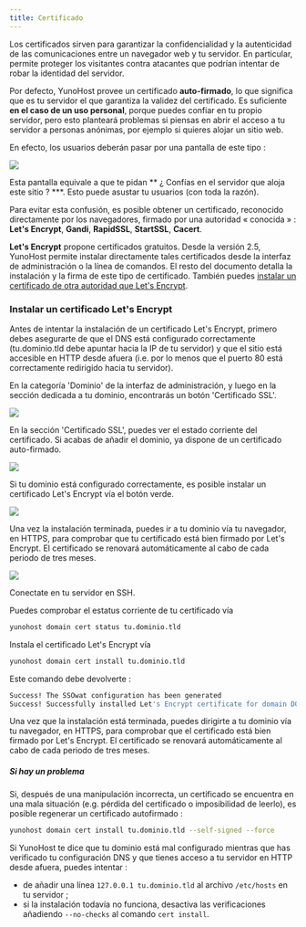 ```yaml
---
title: Certificado
---
```



Los certificados sirven para garantizar la confidencialidad y la autenticidad de las comunicaciones entre un navegador web y tu servidor. En particular, permite proteger los visitantes contra atacantes que podrían intentar de robar la identidad del servidor.

Por defecto, YunoHost provee un certificado **auto-firmado**, lo que significa que es tu servidor el que garantiza la validez del certificado. Es suficiente **en el caso de un uso personal**, porque puedes confiar en tu propio servidor, pero esto planteará problemas si piensas en abrir el acceso a tu servidor a personas anónimas, por ejemplo si quieres alojar un sitio web.

En efecto, los usuarios deberán pasar por una pantalla de este tipo :

![](/img/postinstall_error.png)

Esta pantalla equivale a que te pidan ** ¿ Confías en el servidor que aloja este sitio ? ***. Esto puede asustar tu usuarios (con toda la razón).

Para evitar esta confusión, es posible obtener un certificado, reconocido directamente por los navegadores, firmado por una autoridad « conocida » : **Let's Encrypt**, **Gandi**, **RapidSSL**, **StartSSL**, **Cacert**.

**Let's Encrypt** propone certificados gratuitos. Desde la versión 2.5, YunoHost permite instalar directamente tales certificados desde la interfaz de administración o la línea de comandos. El resto del documento detalla la instalación y la firma de este tipo de certificado. También puedes [instalar un certificado de otra autoridad que Let's Encrypt](/admin/tutorials/certificate_custom).

### Instalar un certificado Let's Encrypt

Antes de intentar la instalación de un certificado Let's Encrypt, primero debes asegurarte de que el DNS está configurado correctamente (tu.dominio.tld debe apuntar hacia la IP de tu servidor) y que el sitio está accesible en HTTP desde afuera (i.e. por lo menos que el puerto 80 está correctamente redirigido hacia tu servidor).

<Tabs groupId="admin-commands">
<TabItem value="web" label="From the web interface">

En la categoría 'Dominio' de la interfaz de administración, y luego en la sección dedicada a tu dominio, encontrarás un botón 'Certificado SSL'.

![](/img/webadmin/domain-certificate-button.png)

En la sección 'Certificado SSL', puedes ver el estado corriente del certificado.
Si acabas de añadir el dominio, ya dispone de un certificado auto-firmado.

![](/img/webadmin/certificate-before-LE.png)

Si tu dominio está configurado correctamente, es posible instalar un certificado Let's Encrypt vía el botón verde.

![](/img/webadmin/certificate-after-LE.png)

Una vez la instalación terminada, puedes ir a tu dominio vía tu navegador, en HTTPS, para comprobar que tu certificado está bien firmado por Let's Encrypt. El certificado se renovará automáticamente al cabo de cada periodo de tres meses.

![](/img/softwares/certificate-signed-by-LE.png)

</TabItem>
<TabItem value="cli" label="From the command line">

Conectate en tu servidor en SSH.

Puedes comprobar el estatus corriente de tu certificado vía

```bash
yunohost domain cert status tu.dominio.tld
```

Instala el certificado Let's Encrypt vía

```bash
yunohost domain cert install tu.dominio.tld
```

Este comando debe devolverte :

```bash
Success! The SSOwat configuration has been generated
Success! Successfully installed Let's Encrypt certificate for domain DOMAIN.TLD!
```

Una vez que la instalación está terminada, puedes dirigirte a tu dominio vía tu navegador, en HTTPS, para comprobar que el certificado está bien firmado por Let's Encrypt. El certificado se renovará automáticamente al cabo de cada periodo de tres meses.

</TabItem>
</Tabs>

##### Si hay un problema

Si, después de una manipulación incorrecta, un certificado se encuentra en una mala situación (e.g. pérdida del certificado o imposibilidad de leerlo), es posible regenerar un certificado autofirmado :

```bash
yunohost domain cert install tu.dominio.tld --self-signed --force
```

Si YunoHost te dice que tu dominio está mal configurado mientras que has verificado tu configuración DNS y que tienes acceso a tu servidor en HTTP desde afuera, puedes intentar :

- de añadir una línea `127.0.0.1 tu.dominio.tld` al archivo `/etc/hosts` en tu servidor ;
- si la instalación todavía no funciona, desactiva las verificaciones añadiendo `--no-checks` al comando `cert install`.

